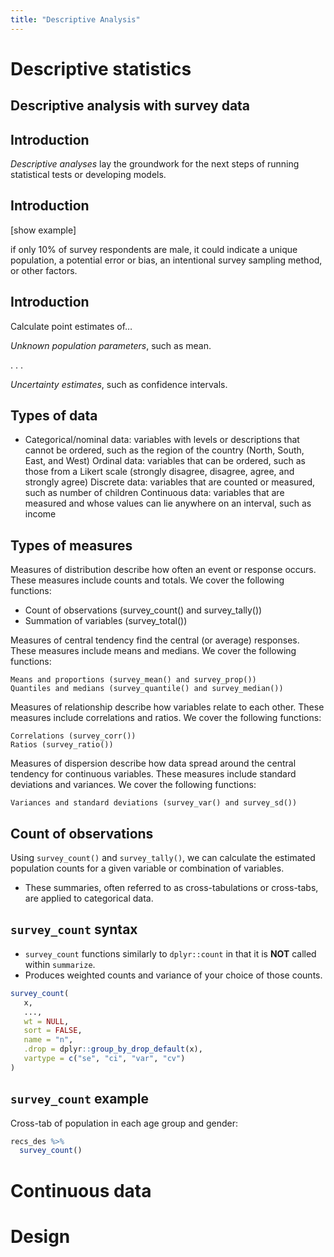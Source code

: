 ```yaml
---
title: "Descriptive Analysis"
---
```


# Descriptive statistics



## Descriptive analysis with survey data

## Introduction

_Descriptive analyses_ lay the groundwork for the next steps of running statistical tests or developing models.

## Introduction

[show example]

if only 10% of survey respondents are male, it could indicate a unique population, a potential error or bias, an intentional survey sampling method, or other factors.

## Introduction

Calculate point estimates of...

*Unknown population parameters*, such as mean.

. . .

*Uncertainty estimates*, such as confidence intervals.

## Types of data

* Categorical/nominal data: variables with levels or descriptions that cannot be ordered, such as the region of the country (North, South, East, and West)
Ordinal data: variables that can be ordered, such as those from a Likert scale (strongly disagree, disagree, agree, and strongly agree)
Discrete data: variables that are counted or measured, such as number of children
Continuous data: variables that are measured and whose values can lie anywhere on an interval, such as income

## Types of measures

Measures of distribution describe how often an event or response occurs. These measures include counts and totals. We cover the following functions:

* Count of observations (survey_count() and survey_tally())
* Summation of variables (survey_total())

Measures of central tendency find the central (or average) responses. These measures include means and medians. We cover the following functions:

    Means and proportions (survey_mean() and survey_prop())
    Quantiles and medians (survey_quantile() and survey_median())

Measures of relationship describe how variables relate to each other. These measures include correlations and ratios. We cover the following functions:

    Correlations (survey_corr())
    Ratios (survey_ratio())

Measures of dispersion describe how data spread around the central tendency for continuous variables. These measures include standard deviations and variances. We cover the following functions:

    Variances and standard deviations (survey_var() and survey_sd())

## Count of observations

Using `survey_count()` and `survey_tally()`, we can calculate the estimated population counts for a given variable or combination of variables.

- These summaries, often referred to as cross-tabulations or cross-tabs, are applied to categorical data.

## `survey_count` syntax

- `survey_count` functions similarly to `dplyr::count` in that it is <b>NOT</b> called within `summarize`.
- Produces weighted counts and variance of your choice of those counts.

```r
survey_count(
   x,
   ...,
   wt = NULL,
   sort = FALSE,
   name = "n",
   .drop = dplyr::group_by_drop_default(x),
   vartype = c("se", "ci", "var", "cv")
)
```

## `survey_count` example

Cross-tab of population in each age group and gender:

```r
recs_des %>%
  survey_count()
```



# Continuous data

# Design
